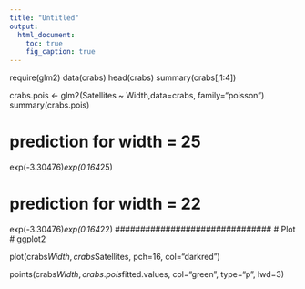 ```yaml
---
title: "Untitled"
output:
  html_document:
    toc: true
    fig_caption: true
---
```



require(glm2)
data(crabs)
head(crabs)
summary(crabs[,1:4])

###############################

crabs.pois <- glm2(Satellites ~ Width,data=crabs, family="poisson")
summary(crabs.pois)

###############################
# prediction for width = 25
exp(-3.30476)*exp(0.164*25)

# prediction for width = 22

exp(-3.30476)*exp(0.164*22)
###############################
# Plot
# ggplot2

plot(crabs$Width, crabs$Satellites,
     pch=16, col="darkred")

points(crabs$Width, crabs.pois$fitted.values, 
     col="green", type="p", lwd=3)

################################



